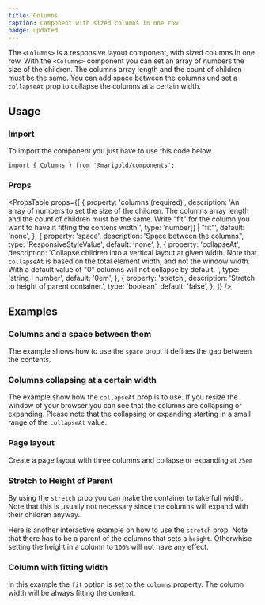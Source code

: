 ```yaml
---
title: Columns
caption: Component with sized columns in one row.
badge: updated
---
```


The `<Columns>` is a responsive layout component, with sized columns in one row.
With the `<Columns>` component you can set an array of numbers the size of the children. The columns array length and the count of children must be the same. You can add space between the columns und set a `collapseAt` prop to collapse the columns at a certain width.

## Usage

### Import

To import the component you just have to use this code below.

```tsx
import { Columns } from '@marigold/components';
```

### Props

<PropsTable
  props={[
    {
      property: 'columns (required)',
      description:
        'An array of numbers to set the size of the children. The columns array length and the count of children must be the same. Write "fit" for the column you want to have it fitting the contens width ',
      type: 'number[] | "fit"',
      default: 'none',
    },
    {
      property: 'space',
      description: 'Space between the columns.',
      type: 'ResponsiveStyleValue<string>',
      default: 'none',
    },
    {
      property: 'collapseAt',
      description:
        'Collapse children into a vertical layout at given width. Note that `collapseAt` is based on the total element width, and not the window width. With a default value of "0" columns will not collapse by default. ',
      type: 'string | number',
      default: '0em',
    },
    {
      property: 'stretch',
      description: 'Stretch to height of parent container.',
      type: 'boolean',
      default: 'false',
    },
  ]}
/>

## Examples

### Columns and a space between them

The example shows how to use the `space` prop. It defines the gap between the contents.

<ComponentDemo file="./space-columns.demo.tsx" />

### Columns collapsing at a certain width

The example show how the `collapseAt` prop is to use. If you resize the window of your browser you can see that the columns are collapsing or expanding. Please note that the collapsing or expanding starting in a small range of the `collapseAt` value.

<ComponentDemo file="./collapse-columns.demo.tsx" />

### Page layout

Create a page layout with three columns and collapse or expanding at `25em`

<ComponentDemo file="./layout-columns.demo.tsx" />

### Stretch to Height of Parent

By using the `stretch` prop you can make the container to take full width. Note that this is usually not necessary since the columns will expand with their children anyway.

<ComponentDemo file="./stretch-columns.demo.tsx" />

Here is another interactive example on how to use the `stretch` prop. Note that there has to be a parent of the columns that sets a `height`. Otherwhise setting the height in a column to `100%` will not have any effect.

<ComponentDemo file="./stretch-columns-switch.demo.tsx" />

### Column with fitting width

In this example the `fit` option is set to the `columns` property. The column width will be always fitting the content.

<ComponentDemo file="./fit-width-columns.demo.tsx" />
